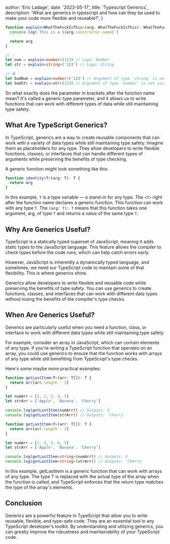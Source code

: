 
  author: 'Eric Ladage',
  date: '2023-05-17',
  title: 'Typescript Generics',
  description:
    'What are generics in typescript and how can they be used to make your code more flexible and reusable?',
}


```ts
function explain<WhatTheFuckIsThis>(arg: WhatTheFuckIsThis): WhatTheFuckIsThis {
  console.log(`This is a ${arg.constructor.name}`)

  return arg
}

// ✅
let num = explain<number>(123) // Logs: Number
let str = explain<string>('123') // Logs: String

// ❌
let badNum = explain<number>('123') // Argument of type 'string' is not assignable to parameter of type 'number'.
let badStr = explain<str>(123) // Argument of type 'number' is not assignable to parameter of type 'string'.
```

So what exactly does the parameter in brackets after the function name mean? It's called a generic type parameter, and it allows us to write functions that can work with different types of data while still maintaining type safety.

## What Are TypeScript Generics?

In TypeScript, generics are a way to create reusable components that can work with a variety of data types while still maintaining type safety. Imagine them as placeholders for any type. They allow developers to write flexible functions, classes, or interfaces that can handle different types of arguments while preserving the benefits of type checking.

A generic function might look something like this:

```ts
function identity<T>(arg: T): T {
  return arg
}
```

In this example, `T` is a type variable — a stand-in for any type. The `<T>` right after the function name declares a generic function. This function can work with any type `T`. The `(arg: T): T` means that this function takes one argument, arg, of type `T` and returns a value of the same type `T`.

## Why Are Generics Useful?

TypeScript is a statically typed superset of JavaScript, meaning it adds static types to the JavaScript language. This feature allows the compiler to check types before the code runs, which can help catch errors early.

However, JavaScript is inherently a dynamically typed language, and sometimes, we need our TypeScript code to maintain some of that flexibility. This is where generics shine.

Generics allow developers to write flexible and reusable code while preserving the benefits of type safety. You can use generics to create functions, classes, and interfaces that can work with different data types without losing the benefits of the compiler's type checks.

## When Are Generics Useful?

Generics are particularly useful when you need a function, class, or interface to work with different data types while still maintaining type safety.

For example, consider an array in JavaScript, which can contain elements of any type. If you're writing a TypeScript function that operates on an array, you could use generics to ensure that the function works with arrays of any type while still benefiting from TypeScript's type checks.

Here's some maybe more practical examples:

```ts
function getLastItem<T>(arr: T[]): T {
  return arr[arr.length - 1]
}

let numArr = [1, 2, 3, 4, 5]
let strArr = ['Apple', 'Banana', 'Cherry']

console.log(getLastItem(numArr)) // Outputs: 5
console.log(getLastItem(strArr)) // Outputs: 'Cherry'
```

```ts
function getLastItem<T>(arr: T[]): T {
  return arr[arr.length - 1]
}

let numArr = [1, 2, 3, 4, 5]
let strArr = ['Apple', 'Banana', 'Cherry']

console.log(getLastItem<string>(numArr)) // Outputs: 5
console.log(getLastItem<string>(strArr)) // Outputs: 'Cherry'
```

In this example, getLastItem is a generic function that can work with arrays of any type. The type T is replaced with the actual type of the array when the function is called, and TypeScript enforces that the return type matches the type of the array's elements.

## Conclusion

Generics are a powerful feature in TypeScript that allow you to write reusable, flexible, and type-safe code. They are an essential tool in any TypeScript developer's toolkit. By understanding and utilizing generics, you can greatly improve the robustness and maintainability of your TypeScript code.
